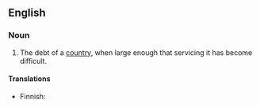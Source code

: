 ==English==
===Noun===
{{en-noun|head=[[debt]] [[burden]]}}

# The debt of a [[country]], when large enough that servicing it has become difficult.

====Translations====
{{trans-top|debt which is difficult to service}}
* Finnish: {{t|fi|velkataakka}}
{{trans-mid}}
{{trans-bottom}}